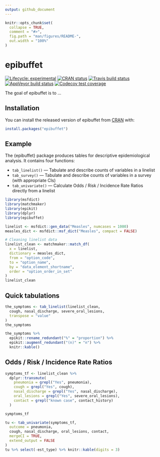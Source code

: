 ```yaml
---
output: github_document
---
```


<!-- README.md is generated from README.Rmd. Please edit that file -->

```r
knitr::opts_chunk$set(
  collapse = TRUE,
  comment = "#>",
  fig.path = "man/figures/README-",
  out.width = "100%"
)
```

# epibuffet

<!-- badges: start -->
[![Lifecycle: experimental](https://img.shields.io/badge/lifecycle-experimental-orange.svg)](https://www.tidyverse.org/lifecycle/#experimental)
[![CRAN status](https://www.r-pkg.org/badges/version/epibuffet)](https://CRAN.R-project.org/package=epibuffet)
[![Travis build status](https://travis-ci.org/R4EPI/epibuffet.svg?branch=master)](https://travis-ci.org/R4EPI/epibuffet)
[![AppVeyor build status](https://ci.appveyor.com/api/projects/status/github/zkamvar/epibuffet?branch=master&svg=true)](https://ci.appveyor.com/project/zkamvar/epibuffet)
[![Codecov test coverage](https://codecov.io/gh/R4EPI/epibuffet/branch/master/graph/badge.svg)](https://codecov.io/gh/R4EPI/epibuffet?branch=master)
<!-- badges: end -->

The goal of epibuffet is to ...

## Installation

You can install the released version of epibuffet from [CRAN](https://CRAN.R-project.org) with:

``` r
install.packages("epibuffet")
```

## Example

The {epibuffet} package produces tables for descriptive epidemiological analysis.
It contains four functions:

 - `tab_linelist()` --- Tabulate and describe counts of variables in a linelist
 - `tab_survey()` --- Tabulate and describe counts of variables in a survey (with appropriate CIs)
 - `tab_univariate()` --- Calculate Odds / Risk / Incidence Rate Ratios directly from a linelist

```r
library(msfdict)
library(matchmaker)
library(epikit)
library(dplyr)
library(epibuffet)

linelist <- msfdict::gen_data("Measles", numcases = 1000)
measles_dict <- msfdict::msf_dict("Measles", compact = FALSE)

# Cleaning linelist data
linelist_clean <- matchmaker::match_df(
  x = linelist,
  dictionary = measles_dict,
  from = "option_code",
  to = "option_name",
  by = "data_element_shortname",
  order = "option_order_in_set"
)
linelist_clean
```

## Quick tabulations

```r
the_symptoms <- tab_linelist(linelist_clean,
  cough, nasal_discharge, severe_oral_lesions,
  transpose = "value"
) 
the_symptoms
```

```r
the_symptoms %>%
  epikit::rename_redundant("%" = "proportion") %>%
  epikit::augment_redundant("(n)" = "n") %>%
  knitr::kable()
```

## Odds / Risk / Incidence Rate Ratios

```r
symptoms_tf <- linelist_clean %>%
  dplyr::transmute(
    pneumonia = grepl("Yes", pneumonia),
    cough = grepl("Yes", cough),
    nasal_discharge = grepl("Yes", nasal_discharge),
    oral_lesions = grepl("Yes", severe_oral_lesions),
    contact = grepl("known case", contact_history)
  ) 

symptoms_tf

tu <- tab_univariate(symptoms_tf, 
  outcome = pneumonia, 
  cough, nasal_discharge, oral_lesions, contact,
  mergeCI = TRUE,
  extend_output = FALSE
)
tu %>% select(-est_type) %>% knitr::kable(digits = 3)
```

